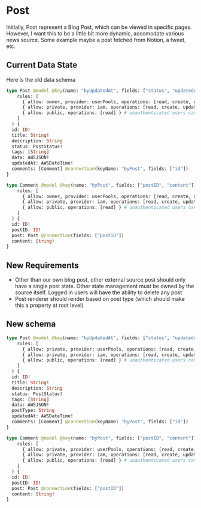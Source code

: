 # Post

Initially, Post represent a Blog Post, which can be viewed in specific pages. However, I want this to be a little bit more dynamic,
accomodate various news source. Some example maybe a post fetched from Notion, a tweet, etc.

## Current Data State

Here is the old data schema

```graphql
type Post @model @key(name: "byUpdatedAt", fields: ["status", "updatedAt"], queryField: "PostByUpdatedAt")  @auth(
    rules: [
      { allow: owner, provider: userPools, operations: [read, create, update, delete] }, # owner can update, delete, and read
      { allow: private, provider: iam, operations: [read, create, update, delete] }, # iam lambda access
      { allow: public, operations: [read] } # unauthenticated users can read
    ]
  ) {
  id: ID!
  title: String!
  description: String
  status: PostStatus!
  tags: [String]
  data: AWSJSON!
  updatedAt: AWSDateTime!
  comments: [Comment] @connection(keyName: "byPost", fields: ["id"])
}

type Comment @model @key(name: "byPost", fields: ["postID", "content"]) @auth(
    rules: [
      { allow: owner, provider: userPools, operations: [read, create, update, delete] }, # owner can update, delete, and read
      { allow: private, provider: iam, operations: [read, create, update, delete] }, # iam lambda access
      { allow: public, operations: [read] } # unauthenticated users can read
    ]
  ) {
  id: ID!
  postID: ID!
  post: Post @connection(fields: ["postID"])
  content: String!
}
```

## New Requirements

- Other than our own blog post, other external source post should only have a single post state. Other state management must be owned by the source itself.
Logged in users will have the ability to delete any post
- Post renderer should render based on post type (which should make this a property at root level)

## New schema

```graphql
type Post @model @key(name: "byUpdatedAt", fields: ["status", "updatedAt"], queryField: "PostByUpdatedAt")  @auth(
    rules: [
      { allow: private, provider: userPools, operations: [read, create, update, delete] }, # owner can update, delete, and read
      { allow: private, provider: iam, operations: [read, create, update, delete] }, # iam lambda access
      { allow: public, operations: [read] } # unauthenticated users can read
    ]
  ) {
  id: ID!
  title: String!
  description: String
  status: PostStatus!
  tags: [String]
  data: AWSJSON!
  postType: String
  updatedAt: AWSDateTime!
  comments: [Comment] @connection(keyName: "byPost", fields: ["id"])
}

type Comment @model @key(name: "byPost", fields: ["postID", "content"]) @auth(
    rules: [
      { allow: private, provider: userPools, operations: [read, create, update, delete] }, # owner can update, delete, and read
      { allow: private, provider: iam, operations: [read, create, update, delete] }, # iam lambda access
      { allow: public, operations: [read] } # unauthenticated users can read
    ]
  ) {
  id: ID!
  postID: ID!
  post: Post @connection(fields: ["postID"])
  content: String!
}
```


